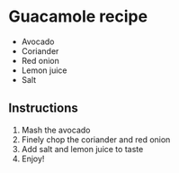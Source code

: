 # Guacamole recipe
 - Avocado
 - Coriander
 - Red onion
 - Lemon juice
 - Salt

## Instructions
1. Mash the avocado
2. Finely chop the coriander and red onion
3. Add salt and lemon juice to taste
4. Enjoy!
